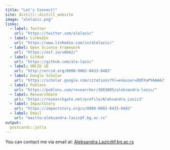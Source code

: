 ```yaml
---
title: "Let's Connect!"
site: distill::distill_website
image: "alelazic.png"
links:
  - label: Twitter
    url: "https://twitter.com/alelazic"
  - label: LinkedIn
    url: "https://www.linkedin.com/in/alelazic/"
  - label: Open Science Framework
    url: "https://osf.io/x8bm2/"
  - label: GitHub
    url: "https://github.com/ale-lazic"
  - label: ORCID iD
    url: "http://orcid.org/0000-0002-0433-0483"
  - label: Google Scholar
    url: "https://scholar.google.com/citations?hl=en&user=DOFXaPYAAAAJ"
  - label: Publons
    url: "https://publons.com/researcher/3883805/aleksandra-lazic/"
  - label: ResearchGate
    url: "https://researchgate.net/profile/Aleksandra_Lazic2"
  - label: ImpactStory
    url: "https://impactstory.org/u/0000-0002-0433-0483"
  - label: Email
    url: "mailto:aleksandra.lazic@f.bg.ac.rs"
output:
  postcards::jolla
---
```

You can contact me via email at: <a href = "mailto: aleksandra.lazic@f.bg.ac.rs">Aleksandra.Lazic@f.bg.ac.rs</a>